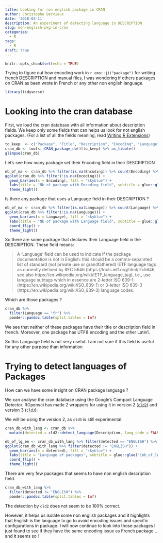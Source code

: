 ```yaml
---
title: Looking for non english package in CRAN
author: Christophe Dervieux
date: '2018-03-11'
description: An experiment of detecting language in DESCRIPTION
slug: non-english-pkg-in-cran
categories:
  - R
tags:
  - R
draft: true
---
```


```r
knitr::opts_chunk$set(echo = TRUE)
```

Trying to figure out how encoding work in `r emo::ji("package")` for writing french DESCRIPTION and manual files, I was wondering if others packages on CRAN as been wrote in French or any other non english language.

```r
library(tidyverse)
```

# Looking into the cran database

First, we load the cran database with all information about description fields. We keep only some fields that can helps us look for not english packages. (For a list of all the fields meaning, read [Writing R Extensions](https://cran.r-project.org/doc/manuals/r-release/R-exts.html#The-DESCRIPTION-file))

```r
to_keep  <- c("Package", "Title", "Description", "Encoding", "Language")
cran_db <- tools::CRAN_package_db()[to_keep] %>% as_tibble()
glimpse(cran_db)
```

Let's see how many package set their Encoding field in their DESCRIPTION

```r
nb_of_na <- cran_db %>% filter(is.na(Encoding)) %>% count(Encoding) %>% pull(n)
ggplot(cran_db %>% filter(!is.na(Encoding))) +
  geom_bar(aes(x = Encoding), fill = "skyblue") +
  labs(title = "Nb of package with Encoding field", subtitle = glue::glue("{nb_of_na} packages with unset Encoding field")) +
  theme_light()
```

Is there any package that uses a Language field in their DESCRIPTION ? 

```r
nb_of_na <- cran_db %>% filter(is.na(Language)) %>% count(Language) %>% pull(n)
ggplot(cran_db %>% filter(!is.na(Language))) +
  geom_bar(aes(x = Language), fill = "skyblue") +
  labs(title = "Nb of package with Language field", subtitle = glue::glue("{nb_of_na} packages with unset Language field")) +
  coord_flip() +
  theme_light()
```

So there are some package that declares their Language field in the DESCRIPTION. These field means: 

> A ‘Language’ field can be used to indicate if the package documentation is not in English: this should be a comma-separated list of standard (not private use or grandfathered) IETF language tags as currently defined by RFC 5646 (https://tools.ietf.org/html/rfc5646, see also https://en.wikipedia.org/wiki/IETF_language_tag), i.e., use language subtags which in essence are 2-letter ISO 639-1 (https://en.wikipedia.org/wiki/ISO_639-1) or 3-letter ISO 639-3 (https://en.wikipedia.org/wiki/ISO_639-3) language codes. 

Which are those packages ? 
```r
cran_db %>%
  filter(Language == "fr") %>%
  pander::pandoc.table(split.tables = Inf)
```

We see that neither of these packages have their title or description field in
french. Moreover, one package has UTF8 encoding and the other Latin1.

So this Language field is not very useful. I am not sure if this field is useful
for any other purpose than information

# Trying to detect languages of Packages

How can we have some insight on CRAN package language ? 

We can analyse the cran database using the Google's Compact Language Detector. ROpensci has made 2 wrappers for using it in version 2 ([`cld2`](https://github.com/ropensci/cld2)) and version 3 ([`cld3`](https://github.com/ropensci/cld3)). 

We will be using the version 2, as `cld3` is still experimental. 

```r
cran_db_with_lang <- cran_db %>%
  mutate(detected = cld2::detect_language(Description, lang_code = FALSE))
```


```r
nb_of_lg_en <- cran_db_with_lang %>% filter(detected == "ENGLISH") %>% count(detected) %>% pull(n)
ggplot(cran_db_with_lang %>% filter(detected != "ENGLISH")) +
  geom_bar(aes(x = detected), fill = "skyblue") +
  labs(title = "Language of packages", subtitle = glue::glue("{nb_of_lg_en} packages detected as English")) +
  coord_flip() +
  theme_light()
```

There are very few packages that seems to have non english description field.
```r
cran_db_with_lang %>% 
  filter(detected != "ENGLISH") %>%
  pander::pandoc.table(split.tables = Inf)
```

The detection by `cld2` does not seem to be 100% correct. 

However, it helps us isolate some non english packages and it highlights that
English is the language to go to avoid encoding issues and specific
configurations in package. 
I will now continue to look into those packages I just found to see if they have
the same encoding issue as French package... and it seems so !
